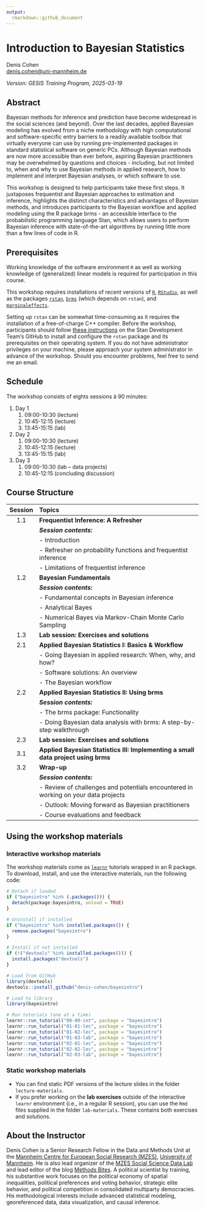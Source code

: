 ```yaml
---
output:
  rmarkdown::github_document
---
```


Introduction to Bayesian Statistics
================
Denis Cohen  
<denis.cohen@uni-mannheim.de>

*Version: GESIS Training Program, 2025-03-19*

## Abstract

Bayesian methods for inference and prediction have become widespread in the social sciences (and beyond). Over the last decades, applied Bayesian modeling has evolved from a niche methodology with high computational and software-specific entry barriers to a readily available toolbox that virtually everyone can use by running pre-implemented packages in standard statistical software on generic PCs. Although Bayesian methods are now more accessible than ever before, aspiring Bayesian practitioners may be overwhelmed by questions and choices - including, but not limited to, when and why to use Bayesian methods in applied research, how to implement and interpret Bayesian analyses, or which software to use.
 
This workshop is designed to help participants take these first steps. It juxtaposes frequentist and Bayesian approaches to estimation and inference, highlights the distinct characteristics and advantages of Bayesian methods, and introduces participants to the Bayesian workflow and applied modeling using the R package brms - an accessible interface to the probabilistic programming language Stan, which allows users to perform Bayesian inference with state-of-the-art algorithms by running little more than a few lines of code in R.


## Prerequisites

Working knowledge of the software environment `R` as well as working
knowledge of (generalized) linear models is required for participation
in this course.

This workshop requires installations of recent versions of [`R`](https://cran.r-project.org/mirrors.html), [`RStudio`](https://rstudio.com/products/rstudio/download/#download), as well as the packages [`rstan`](https://cran.r-project.org/web/packages/rstan/index.html), [`brms`](https://cran.r-project.org/web/packages/brms/index.html) (which depends on `rstan`), and [`marginaleffects`](https://cran.r-project.org/web/packages/marginaleffects/index.html).

Setting up `rstan` can be somewhat time-consuming as it requires the installation of a free-of-charge C++ compiler. Before the workshop, participants should follow [these
instructions](https://github.com/stan-dev/rstan/wiki/RStan-Getting-Started) on the Stan Development Team's GitHub to install and configure the `rstan` package and its prerequisites on their operating system. If you do not have administrator privileges on your machine, please approach your system administrator in advance of the workshop. Should you encounter problems, feel free to send me an email.

## Schedule

The workshop consists of eights sessions à 90 minutes:

1. Day 1
    1. 09:00-10:30 (lecture)
    2. 10:45-12:15 (lecture)
    3. 13:45-15:15 (lab)
1. Day 2
    1. 09:00-10:30 (lecture)
    2. 10:45-12:15 (lecture)
    3. 13:45-15:15 (lab)
1. Day 3
    1. 09:00-10:30 (lab -- data projects)
    2. 10:45-12:15 (concluding discussion)
    


## Course Structure

| Session | Topics                                                                                                      |
| :-----: | :---------------------------------------------------------------------------------------------------------- |
|    1.1  | **Frequentist Inference: A Refresher**                                                                      |
|         | ***Session contents:***                                                                                     |
|         | - Introduction                                                                                              |
|         | - Refresher on probability functions and frequentist inference                                              |
|         | - Limitations of frequentist inference                                                                      |
|    1.2  | **Bayesian Fundamentals**                                                                                   |
|         | ***Session contents:***                                                                                     |
|         | - Fundamental concepts in Bayesian inference                                                                |
|         | - Analytical Bayes                                                                                          |
|         | - Numerical Bayes via Markov-Chain Monte Carlo Sampling                                                     |
|    1.3  | **Lab session: Exercises and solutions**                                                                    |
|    2.1  | **Applied Bayesian Statistics I: Basics & Workflow**                                                        |
|         | - Going Bayesian in applied research: When, why, and how?                                                   |
|         | - Software solutions: An overview                                                                           |
|         | - The Bayesian workflow                                                                                     |
|    2.2  | **Applied Bayesian Statistics II: Using brms**                                                              |
|         | ***Session contents:***                                                                                     |
|         | - The brms package: Functionality                                                                           |
|         | - Doing Bayesian data analysis with brms: A step-by-step walkthrough                                        |
|    2.3  | **Lab session: Exercises and solutions**                                                                    |
|    3.1  | **Applied Bayesian Statistics III: Implementing a small data project using brms**                           |    
|    3.2  | **Wrap-up**                                                                                                 |
|         | ***Session contents:***                                                                                     |
|         | - Review of challenges and potentials encountered in working on your data projects                          |
|         | - Outlook: Moving forward as Bayesian practitioners                                                         |
|         | - Course evaluations and feedback                                                                           |


## Using the workshop materials

### Interactive workshop materials

The workshop materials come as [`learnr`](https://rstudio.github.io/learnr/) tutorials wrapped in an R package. To download, install, and use the interactive materials, run the following code:

```r
# Detach if loaded
if ("bayesintro" %in% (.packages())) {
  detach(package:bayesintro, unload = TRUE)
}

# Uninstall if installed
if ("bayesintro" %in% installed.packages()) {
  remove.packages("bayesintro")
}

# Install if not installed
if (!("devtools" %in% installed.packages())) {
  install.packages("devtools")
}

# Load from GitHub
library(devtools)
devtools::install_github("denis-cohen/bayesintro")

# Load to library
library(bayesintro)

# Run tutorials (one at a time)
learnr::run_tutorial("00-00-int", package = "bayesintro")
learnr::run_tutorial("01-01-lec", package = "bayesintro")
learnr::run_tutorial("01-02-lec", package = "bayesintro")
learnr::run_tutorial("01-03-lab", package = "bayesintro")
learnr::run_tutorial("02-01-lec", package = "bayesintro")
learnr::run_tutorial("02-02-lec", package = "bayesintro")
learnr::run_tutorial("02-03-lab", package = "bayesintro")
```

### Static workshop materials

- You can find static PDF versions of the lecture slides in the folder `lecture-materials`.
- If you prefer working on the **lab exercises** outside of the interactive `learnr` environment (i.e., in a regular R session), you can use the `Rmd` files supplied in the folder `lab-materials`. These contains both exercises and solutions.

## About the Instructor

Denis Cohen is a Senior Research Fellow in the Data and Methods Unit at the [Mannheim Centre for European Social Research
(MZES)](https://www.mzes.uni-mannheim.de/), [University of
Mannheim](https://www.uni-mannheim.de/). He is also lead organizer of the [MZES
Social Science Data
Lab](https://www.mzes.uni-mannheim.de/socialsciencedatalab/page/events/) and lead editor of the blog [Methods
Bites](https://www.mzes.uni-mannheim.de/socialsciencedatalab/).
A political scientist by training, his substantive work focuses on the political economy of spatial inequalities, political preferences and voting behavior, strategic elite behavior, and political competition in consolidated multiparty democracies. His methodological interests include advanced statistical modeling, georeferenced data, data visualization, and causal inference.
